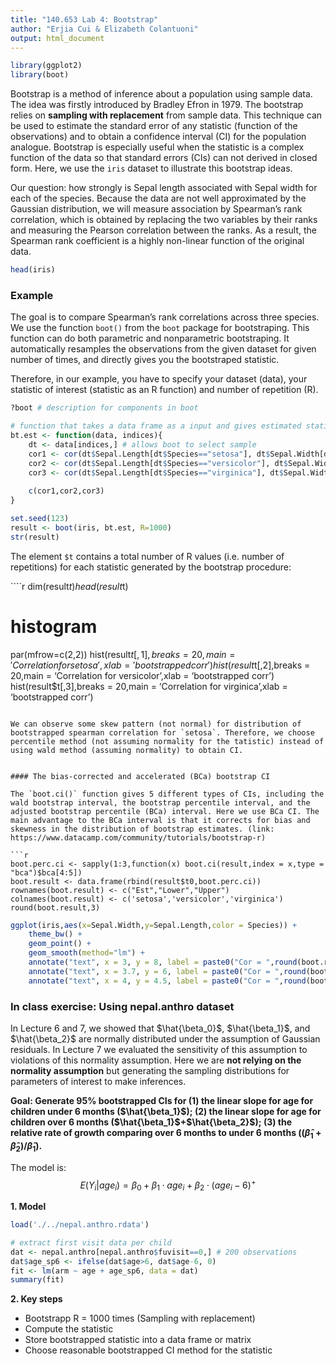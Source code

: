 ```yaml
---
title: "140.653 Lab 4: Bootstrap"
author: "Erjia Cui & Elizabeth Colantuoni"
output: html_document
---
```


```r
library(ggplot2)
library(boot)
```

Bootstrap is a method of inference about a population using sample data. The idea was firstly introduced by Bradley Efron in 1979. The bootstrap relies on **sampling with replacement** from sample data. This technique can be used to estimate the standard error of any statistic (function of the observations) and to obtain a confidence interval (CI) for the population analogue. Bootstrap is especially useful when the statistic is a complex function of the data so that standard errors (CIs) can not derived in closed form. Here, we use the `iris` dataset to illustrate this bootstrap ideas.

Our question: how strongly is Sepal length associated with Sepal width for each of the species. Because the data are not well approximated by the Gaussian distribution, we will measure association by Spearman's rank correlation, which is obtained by replacing the two variables by their ranks and measuring the Pearson correlation between the ranks. As a result, the Spearman rank coefficient is a highly non-linear function of the original data. 

```r
head(iris)
```


### Example 

The goal is to compare Spearman's rank correlations across three species. We use the function `boot()` from the `boot` package for bootstraping. This function can do both parametric and nonparametric bootstraping. It automatically resamples the observations from the given dataset for given number of times, and directly gives you the bootstraped statistic.

Therefore, in our example, you have to specify your dataset (data), your statistic of interest (statistic as an R function) and number of repetition (R).

```r
?boot # description for components in boot

# function that takes a data frame as a input and gives estimated statistic
bt.est <- function(data, indices){
    dt <- data[indices,] # allows boot to select sample
    cor1 <- cor(dt$Sepal.Length[dt$Species=="setosa"], dt$Sepal.Width[dt$Species=="setosa"], method='s')
    cor2 <- cor(dt$Sepal.Length[dt$Species=="versicolor"], dt$Sepal.Width[dt$Species=="versicolor"], method='s')
    cor3 <- cor(dt$Sepal.Length[dt$Species=="virginica"], dt$Sepal.Width[dt$Species=="virginica"], method='s')
    
    c(cor1,cor2,cor3)
}

set.seed(123)
result <- boot(iris, bt.est, R=1000)
str(result)
```

The element `$t` contains a total number of R values (i.e. number of repetitions) for each statistic generated by the bootstrap procedure:

````r
dim(result$t)
head(result$t)

# histogram
par(mfrow=c(2,2))
hist(result$t[,1],breaks = 20,main = 'Correlation for setosa',xlab = 'bootstrapped corr')
hist(result$t[,2],breaks = 20,main = 'Correlation for versicolor',xlab = 'bootstrapped corr')
hist(result$t[,3],breaks = 20,main = 'Correlation for virginica',xlab = 'bootstrapped corr')
```

We can observe some skew pattern (not normal) for distribution of bootstrapped spearman correlation for `setosa`. Therefore, we choose percentile method (not assuming normality for the tatistic) instead of using wald method (assuming normality) to obtain CI.


#### The bias-corrected and accelerated (BCa) bootstrap CI

The `boot.ci()` function gives 5 different types of CIs, including the wald bootstrap interval, the bootstrap percentile interval, and the adjusted bootstrap percentile (BCa) interval. Here we use BCa CI. The main advantage to the BCa interval is that it corrects for bias and skewness in the distribution of bootstrap estimates. (link: https://www.datacamp.com/community/tutorials/bootstrap-r) 

```r
boot.perc.ci <- sapply(1:3,function(x) boot.ci(result,index = x,type = "bca")$bca[4:5])
boot.result <- data.frame(rbind(result$t0,boot.perc.ci))
rownames(boot.result) <- c("Est","Lower","Upper")
colnames(boot.result) <- c('setosa','versicolor','virginica')
round(boot.result,3)
```

```r
ggplot(iris,aes(x=Sepal.Width,y=Sepal.Length,color = Species)) + 
    theme_bw() +
    geom_point() +
    geom_smooth(method="lm") +
    annotate("text", x = 3, y = 8, label = paste0("Cor = ",round(boot.result$virginica[1],3)),col='#619CFF') +
    annotate("text", x = 3.7, y = 6, label = paste0("Cor = ",round(boot.result$versicolor[1],3)),col='#00BA38') +
    annotate("text", x = 4, y = 4.5, label = paste0("Cor = ",round(boot.result$setosa[1],3)),col ='#F8766D')
```

### In class exercise: Using **nepal.anthro** dataset

In Lecture 6 and 7, we showed that $\hat{\beta_0}$, $\hat{\beta_1}$, and $\hat{\beta_2}$ are normally distributed under the assumption of Gaussian residuals. In Lecture 7 we evaluated the sensitivity of this assumption to violations of this normality assumption. Here we are **not relying on the normality assumption** but generating the sampling distributions for parameters of interest to make inferences.

 **Goal: Generate 95% bootstrapped CIs for (1) the linear slope for age for children under 6 months ($\hat{\beta_1}$); (2) the linear slope for age for children over 6 months ($\hat{\beta_1}$+$\hat{\beta_2}$); (3) the relative rate of growth comparing over 6 months to under 6 months ($(\hat{\beta}_1 + \hat{\beta}_2) / \hat{\beta}_1$).**

The model is:
$$
E(Y_i|age_i) = \beta_0 + \beta_1 \cdot age_i + \beta_2 \cdot (age_i-6)^+
$$

**1. Model**

```r
load('./../nepal.anthro.rdata')

# extract first visit data per child
dat <- nepal.anthro[nepal.anthro$fuvisit==0,] # 200 observations
dat$age_sp6 <- ifelse(dat$age>6, dat$age-6, 0)
fit <- lm(arm ~ age + age_sp6, data = dat)
summary(fit)
```

**2. Key steps**

* Bootstrapp R = 1000 times (Sampling with replacement)
* Compute the statistic
* Store bootstrapped statistic into a data frame or matrix
* Choose reasonable bootstrapped CI method for the statistic

